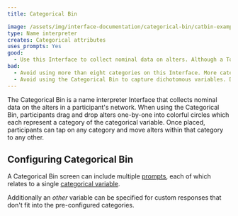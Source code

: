 ```yaml
---
title: Categorical Bin

image: /assets/img/interface-documentation/categorical-bin/catbin-example.png
type: Name interpreter
creates: Categorical attributes
uses_prompts: Yes
good:
  - Use this Interface to collect nominal data on alters. Although a Toggle Button Group can be added as an [input control](../key-concepts/input-controls) on other interfaces, the drag and drop functionality on the Categorical Bin provides a tactile method to capturing these data that is engaging for participants.
bad:
  - Avoid using more than eight categories on this Interface. More categories cause the category labels to be difficult to read and the other visual compromises on the Interface become compromised.
  - Avoid using the Categorical Bin to capture dichotomous variables. Dichotomous variables are best captured using the Toggle [input control](../key-concepts/input-controls) (on a [Name Generator](../interface-documentation/name-generator-using-forms) or [Per Alter Form](../interface-documentation/per-alter-form)) or using the variable toggling feature on the [Sociogram](../interface-documentation/sociogram).
---
```


The Categorical Bin is a name interpreter Interface that collects nominal data on the alters in a participant's network. When using the Categorical Bin, participants drag and drop alters one-by-one into colorful circles which each represent a category of the categorical variable. Once placed, participants can tap on any category and move alters within that category to any other.

## Configuring Categorical Bin

A Categorical Bin screen can include multiple [prompts](../key-concepts/prompts), each of which relates to a single [categorical variable](../reference/variable-types#categorical).

Additionally an _other_ variable can be specified for custom responses that don't fit into the pre-configured categories.

<StandAloneImage
  src="/assets/img/interface-documentation/categorical-bin/architect-other.png"
  content="Configuring the 'other' variable for a categorical bin prompt"
/>


